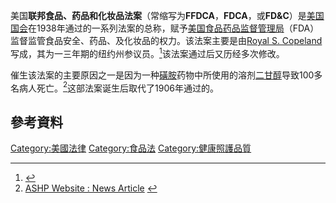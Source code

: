 {{Infobox U.S. legislation
| name= 联邦食品、药品和化妆品法案
| fullname= 
| acronym= FFDCA, "FD&C Act"
| enacted by= 75届
| effective date=
| public law url= http://research.archives.gov/description/299847
| cite public law= 75-717
| cite statutes at large= {{usstat|52|1040}}
| acts repealed= {{link-en|纯净食品及药品法案|Pure Food and Drug Act}}
| acts amended=
| title amended= {{link-en|美国法典第21篇|Title 21 of the United States Code}}
| sections created= 第9章第301节及以下
| sections amended=
| leghisturl=
| introducedin= 参议院
| introducedbill= {{USBill|75|S.|5}}
| introducedby= [[Royal_S._Copeland|Royal Copeland]] ([[Democratic_Party_(United_States)|D]]–[[New_York|NY]])
| introduceddate= 1938年3月5日
| committees= {{link-en|美国众议院能源及贸易委员会|United States House Committee on Energy and Commerce}}
| passedbody1= 众议院
| passeddate1= 1938年6月1日
| passedvote1= 修改后同意
| passedbody2= 参议院
| passeddate2= 1938年6月2日
| passedvote2= 否决
| conferencedate= 1938年6月11日
| passedbody3= 众议院
| passeddate3= 1938年6月15日
| passedvote3= 同意
| passedbody4= 参议院
| passeddate4= 1938年6月15日
| passedvote4= 同意
| signedpresident= [[富兰克林·罗斯福|富兰克林·罗斯福]]
| signeddate= 1938年6月25日
| amendments=
*[[1951_Food,_Drug,_and_Cosmetics_Act_Amendments|1951 Food, Drug, and Cosmetics Act Amendments]], PL 82–215, 65 Stat 648
*[[1962_Food,_Drug,_and_Cosmetics_Act_Amendments|1962 Food, Drug, and Cosmetics Act Amendments]], PL 87–781, 76 Stat 780
*[[Fair_Packaging_and_Labeling_Act|Fair Packaging and Labeling Act]], PL 89–755, 80 Stat 1296
*[[Medical_Device_Regulation_Act|Medical Device Regulation Act]], PL 94–295, 90 Stat 539
*[[Radiation_Control_for_Safety_and_Health_Act|Radiation Control for Safety and Health Act]], PL 90-602, 82 Stat 1173
*[[Drug_Price_Competition_and_Patent_Term_Restoration_Act_of_1984|Drug Price Competition and Patent Term Restoration Act of 1984]], PL 98-471, 98 Stat 1585
*[[Nutrition_Labeling_and_Education_Act|Nutrition Labeling and Education Act]] (1990), PL 101-535, 104 Stat 2353
*[[Safe_Medical_Device_Amendments_of_1990|Safe Medical Device Amendments of 1990]], PL 101-629, 104 Stat 4511
*[[Food_and_Drug_Administration_Revitalization_Act|Food and Drug Administration Revitalization Act]] (1990), PL 101-635, 104 Stat 4583
*[[Dietary_Supplement_Health_And_Education_Act_of_1994|Dietary Supplement Health and Education Act]] (1994), PL 103-417, 108 Stat 4332
*[[Food_and_Drug_Administration_Modernization_Act_of_1997|Food and Drug Administration Modernization Act of 1997]], PL 105-115, 111 Stat 2296
*[[Food_and_Drug_Administration_Amendments_Act_of_2007|Food and Drug Administration Amendments Act of 2007]], PL 110-85, 121 Stat 823<ref>"[http://www.ll.georgetown.edu/guides/fooddruglaw.cfm Food, Drug, and Cosmetic Law Research Guide] {{Wayback|url=http://www.ll.georgetown.edu/guides/fooddruglaw.cfm |date=20120403025731 }}," ''Georgetown Law Library''</ref>
}}
美国'''联邦食品、药品和化妆品法案'''（常缩写为'''FFDCA'''，'''FDCA'''，或'''FD&C'''）是[[美国国会|美国国会]]在1938年通过的一系列法案的总称，赋予[[美国食品药品监督管理局|美国食品药品监督管理局]]（FDA）监督监管食品安全、药品、及化妆品的权力。该法案主要是由[[Royal_S._Copeland|Royal S. Copeland]]写成，其为一三年期的纽约州参议员。<ref>{{Cite web |url=http://www.homeowatch.org/history/reghx.html |title=Homeopathic Drugs, Royal Copeland, and Federal Drug Regulation<!-- Bot generated title --> |accessdate=2013-05-21 |archive-date=2017-07-30 |archive-url=https://web.archive.org/web/20170730195848/http://www.homeowatch.org/history/reghx.html |dead-url=no }}</ref>该法案通过后又历经多次修改。

催生该法案的主要原因之一是因为一种[[磺胺|磺胺]]药物中所使用的溶剂[[二甘醇|二甘醇]]导致100多名病人死亡。<ref>[http://www.ashp.org/s_ashp/article_news.asp?CID=167&DID=2024&id=3659 ASHP Website : News Article<!-- Bot generated title -->] {{webarchive|url=https://web.archive.org/web/20070927225510/http://www.ashp.org/s_ashp/article_news.asp?CID=167&DID=2024&id=3659 |date=2007-09-27 }}</ref>这部法案诞生后取代了1906年通过的{{link-en|纯净食品及药品法案|Pure Food and Drug Act}}。

== 參考資料 ==
{{reflist}}

[[Category:美國法律|Category:美國法律]]
[[Category:食品法|Category:食品法]]
[[Category:健康照護品質|Category:健康照護品質]]
